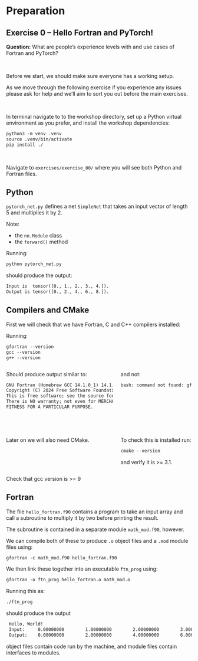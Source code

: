 # Preparation

## Exercise 0 -- Hello Fortran and PyTorch!

**Question:** What are people's experience levels with and use cases of Fortran and PyTorch?

\

Before we start, we should make sure everyone has a working setup.

As we move through the following exercise if you experience any issues please ask for
help and we'll aim to sort you out before the main exercises.

\

:::{.fragment}
In terminal navigate to to the workshop directory, set up a Python virtual environment
as you prefer, and install the workshop dependencies:

```default
python3 -m venv .venv
source .venv/bin/activate
pip install ./
```
:::

\

:::{.fragment}
Navigate to `exercises/exercise_00/` where you will see both Python and
Fortran files.
:::

## Python

`pytorch_net.py` defines a net `SimpleNet` that takes an input vector of length 5
and multiplies it by 2.

Note:

  - the `nn.Module` class
  - the `forward()` method

Running:
```default
python pytorch_net.py
```

should produce the output:
```default
Input is  tensor([0., 1., 2., 3., 4.]).
Output is tensor([0., 2., 4., 6., 8.]).
```


## Compilers and CMake

First we will check that we have Fortran, C and C++ compilers installed:

Running:
```default
gfortran --version
gcc --version
g++ --version
```
::::{.columns}
:::{.column width=60%}
Should produce output similar to:
```default
GNU Fortran (Homebrew GCC 14.1.0_1) 14.1.0
Copyright (C) 2024 Free Software Foundation, Inc.
This is free software; see the source for copying conditions.
There is NO warranty; not even for MERCHANTABILITY or
FITNESS FOR A PARTICULAR PURPOSE.
```
:::
:::{.column width=40%}
and not:
```default
bash: command not found: gfortran
```
:::
::::

\

:::{.fragment}
::::{.columns}
:::{.column width=60%}
Later on we will also need CMake.
:::
:::{.column width=40%}
To check this is installed run:
```default
cmake --version
```
and verify it is >= 3.1.
:::
::::
:::

:::{.aside}
Check that gcc version is >= 9
:::

## Fortran

The file `hello_fortran.f90` contains a program to take an input array and call a
subroutine to multiply it by two before printing the result.

The subroutine is contained in a separate module `math_mod.f90`, however.

:::{.fragment}
We can compile both of these to produce `.o` object files and a `.mod` module files using:
```default
gfortran -c math_mod.f90 hello_fortran.f90
```
:::

:::{.fragment}
We then link these together into an executable `ftn_prog` using:
```default
gfortran -o ftn_prog hello_fortran.o math_mod.o
```
:::

:::{.fragment}
Running this as:
```default
./ftn_prog
```
should produce the output
```default
 Hello, World!
 Input:     0.00000000        1.00000000        2.00000000        3.00000000        4.00000000
 Output:    0.00000000        2.00000000        4.00000000        6.00000000        8.00000000
```
:::

:::{.aside}
object files contain code run by the machine, and module files contain interfaces to modules.
:::
